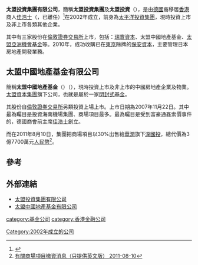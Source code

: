 {{Link style|time=2015-12-11T09:43:08+00:00}}
'''太盟投資集團有限公司'''，簡稱'''太盟投資集團'''及'''太盟投資'''（{{lang-en|Pacific Alliance Group}}），是由[[德國|德國]]裔移居[[香港|香港]]商人[[佳浩士|佳浩士]]（{{lang-en|Horst Joachim Franz Geicke}}，已離任）<ref>{{Cite web |url=http://the-sun.on.cc/cnt/news/20111029/00407_017.html |title=跟蹤竊聽情報公司惹官非 太陽報 2011年10月29日 |accessdate=2011年11月1日 |archive-date=2011年10月31日 |archive-url=https://web.archive.org/web/20111031161959/http://the-sun.on.cc/cnt/news/20111029/00407_017.html |dead-url=no }}</ref>在2002年成立，前身為[[太平洋投資集團|太平洋投資集團]]，現時投資上市及非上市各類其他企業。

其中有三家股份在[[倫敦證券交易所|倫敦證券交易所]]上市，包括：[[瑞寰資本|瑞寰資本]]、太盟中國地產基金、[[太盟亞洲機會基金|太盟亞洲機會基金]]等。2010年，成功收購已在[[東京|東京]]除牌的[[保安資本|保安資本]]，主要管理日本房地產開發業務。

==太盟中國地產基金有限公司==
簡稱'''太盟中國地產基金'''（{{lang-en|Pacific Alliance China Land Limited }}）（{{lse|PACL}}），現時投資上市及非上市的中國房地產企業及物業。[[太盟資本集團|太盟資本集團]]旗下公司，也就是屬於一家[[:en:Closed-end_Fund|閉封式基金]]。

其股份自[[倫敦證券交易所|倫敦證券交易所]]另類投資上場上市。上市日期為2007年11月22日。其中最為矚目是投資海南機場集團、商場項目最多。最為矚目是受到富豪通姦索價事件的，德國商會前主席[[佳浩士|佳浩士]]創立。

而在2011年8月10日，集團把商場項目以30%出售給[[華潤|華潤]]旗下[[深國投|深國投]]，總代價為3億7700萬元[[人民幣|人民幣]]<REF>[http://pacl-fund.com/wp-content/uploads/2011/08/Project-Malls-Divestment.pdf 有關商場項目撤資消息（只提供英文版） 2011-08-10]</REF>。

==參考==
{{reflist}}

==外部連結==
*[http://www.pagasia.com/ 太盟投資集團有限公司]{{Wayback|url=http://www.pagasia.com/ |date=20130823151141 }}
*[http://www.pacl-fund.com 太盟中國地產基金有限公司]{{Wayback|url=http://www.pacl-fund.com/ |date=20200424193843 }}
[[category:基金公司|category:基金公司]]
[[category:香港金融公司|category:香港金融公司]]
[[Category:2002年成立的公司|Category:2002年成立的公司]]